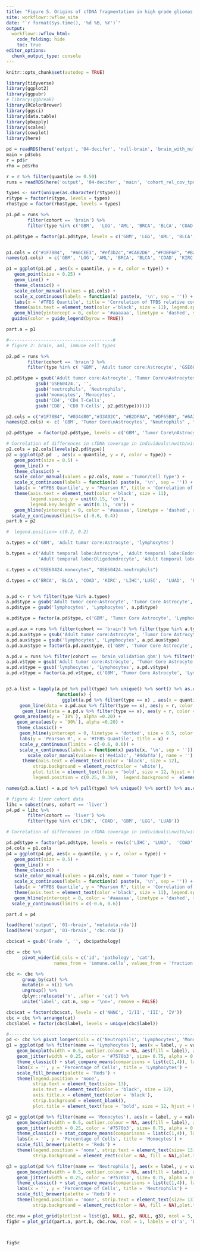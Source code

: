 ```yaml
---
title: "Figure 5. Origins of cfDNA fragmentation in high grade gliomas based on DECIFER analyses"
site: workflowr::wflow_site
date: "`r format(Sys.time(), '%d %B, %Y')`"
output:
  workflowr::wflow_html:
    code_folding: hide
    toc: true
editor_options:
  chunk_output_type: console
---
```


```r
knitr::opts_chunk$set(autodep = TRUE)
```

```r
library(tidyverse)
library(ggplot2)
library(ggpubr)
# library(ggbreak)
library(RColorBrewer)
library(ggsci)
library(data.table)
library(pbapply)
library(scales)
library(cowplot)
library(here)
```

```r

pd = readRDS(here('output', '04-decifer', 'null-brain', 'brain_with_null_plotdata_stats.rds'))
main = pd$obs
r = pd$r
rho = pd$rho

r = r %>% filter(quantile >= 0.50)
runs = readRDS(here('output', '04-decifer', 'main', 'cohort_rel_cov_tpm_merged_cor_complete.rds'))

types <- sort(unique(as.character(r$type)))
r$type = factor(r$type, levels = types)
rho$type = factor(rho$type, levels = types)
```

```r

p1.pd = runs %>% 
        filter(cohort == 'brain') %>% 
        filter(type %in% c('GBM',  'LGG', 'AML', 'BRCA', 'BLCA', 'COAD', 'KIRC', 'LIHC','LUSC',  'LUAD',  'PRAD',  'STAD', 'OV'))

p1.pd$type = factor(p1.pd$type, levels = c('GBM', 'LGG', 'AML', 'BLCA', 'BRCA', 'COAD', 'KIRC', 'LIHC', 'LUAD','LUSC',  'OV',  'PRAD',  'STAD'))


p1.cols = c("#1F78B4",  "#A6CEE3", "#ef3b2c","#CAB2D6" ,"#FDBF6F", "#B2DF8A", "#FF7F00", "#FB9A99", '#a50f55', '#a50f15', "#6A3D9A", "#33A02C", "#999999")
names(p1.cols)  = c('GBM', 'LGG', 'AML', 'BRCA', 'BLCA', 'COAD', 'KIRC', 'LIHC','LUSC',  'LUAD',  'PRAD',  'STAD', 'OV')

p1 = ggplot(p1.pd , aes(x = quantile, y = r, color = type)) + 
   geom_point(size = 0.25) + 
   geom_line() + 
   theme_classic() + 
   scale_color_manual(values = p1.cols) + 
   scale_x_continuous(labels = function(x) paste(x, '\n', sep = '')) + 
   labs(x = '#TFBS Quantile', title = 'Correlation of TFBS relative coverage effect size with tumor gene expression', color = 'Tumor Type', y ='Pearson R') + 
   theme(axis.text = element_text(color ='black', size = 11), legend.spacing.y = unit(0.15, 'cm'), legend.key.height = unit(0.15, 'cm')) + 
   geom_hline(yintercept = 0, color = '#aaaaaa', linetype = 'dashed', size= 0.2)+ scale_y_continuous(limits = c(-0.65, 0.65)) + 
  guides(color = guide_legend(byrow = TRUE))

part.a = p1
```

```r

#---------------------------------------#
# figure 2: brain, aml, immune cell types

p2.pd = runs %>% 
        filter(cohort == 'brain') %>% 
        filter(type %in% c( 'GBM', 'Adult tumor core:Astrocyte', 'GSE60424.neutrophils', 'GSE60424.CD8', 'GSE60424.CD4', 'GSE60424.monocytes', 'LUAD', 'LIHC'))

p2.pd$type = gsub('Adult tumor core:Astrocyte', 'Tumor Core\nAstrocytes', 
           gsub('GSE60424.', '',
           gsub('neutrophils', 'Neutrophils', 
           gsub('monocytes', 'Monocytes', 
           gsub('CD4', 'CD4 T-Cells', 
           gsub('CD8', 'CD8 T-Cells', p2.pd$type))))))

p2.cols = c("#1F78B4", "#034d80","#33A02C", "#B2DF8A", "#DF65B0", "#6A3D9A", "#FDBF6F", "#FFED6F")
names(p2.cols) <- c( 'GBM', 'Tumor Core\nAstrocytes', "Neutrophils" , "Monocytes",  "CD4 T-Cells", "CD8 T-Cells", "LIHC", "LUAD")

p2.pd$type  = factor(p2.pd$type, levels = c('GBM', 'Tumor Core\nAstrocytes', 'AML',  "CD4 T-Cells", "CD8 T-Cells","Monocytes", "Neutrophils" ,  "LIHC", "LUAD"))

# Correlation of differences in cfDNA coverage in individuals\nwith/without brain cancer with expression differences between\ncell types or tumor tissue and blood
p2.cols = p2.cols[levels(p2.pd$type)]
p2 = ggplot(p2.pd  , aes(x = quantile, y = r, color = type)) + 
   geom_point(size = 0.5) + 
   geom_line() + 
   theme_classic() + 
   scale_color_manual(values = p2.cols, name = 'Tumor/Cell Type') + 
   scale_x_continuous(labels = function(x) paste(x, '\n', sep = '')) + 
   labs(x = '#TFBS Quantile', y = "Pearson R", title = 'Correlation of TFBS relative coverage effect size with tumor or immune cell gene expression') + 
   theme(axis.text = element_text(color ='black', size = 11), 
         legend.spacing.y = unit(0.15, 'cm'), 
         legend.key.height = unit(0.15, 'cm')) + 
   geom_hline(yintercept = 0, color = '#aaaaaa', linetype = 'dashed', size= 0.2) +
  scale_y_continuous(limits= c(-0.6, 0.4))
part.b = p2

#  legend.position= c(0.2, 0.2)
```

```r

a.types = c('GBM', 'Adult tumor core:Astrocyte', 'lymphocytes')

b.types = c('Adult temporal lobe:Astrocyte', 'Adult temporal lobe:Endothelial', 'Adult temporal lobe:Myeloid',
            'Adult temporal lobe:Oligodendrocyte', 'Adult temporal lobe:Whole cortex')

c.types = c("GSE60424.monocytes", "GSE60424.neutrophils")

d.types = c('BRCA', 'BLCA', 'COAD', 'KIRC', 'LIHC','LUSC',  'LUAD',  'PRAD')


a.pd <- r %>% filter(type %in% a.types)
a.pd$type = gsub('Adult tumor core:Astrocyte', 'Tumor Core Astrocyte', a.pd$type)
a.pd$type = gsub('lymphocytes', 'Lymphocytes', a.pd$type)

a.pd$type = factor(a.pd$type, c('GBM', 'Tumor Core Astrocyte', 'Lymphocytes'))

a.pd.aux = runs %>% filter(cohort == 'brain') %>% filter(type %in% a.types)
a.pd.aux$type = gsub('Adult tumor core:Astrocyte', 'Tumor Core Astrocyte', a.pd.aux$type)
a.pd.aux$type = gsub('lymphocytes', 'Lymphocytes', a.pd.aux$type)
a.pd.aux$type = factor(a.pd.aux$type, c('GBM', 'Tumor Core Astrocyte', 'Lymphocytes'))

a.pd.v = runs %>% filter(cohort == 'brain_validation_gbm') %>% filter(type %in% a.types)
a.pd.v$type = gsub('Adult tumor core:Astrocyte', 'Tumor Core Astrocyte', a.pd.v$type)
a.pd.v$type = gsub('lymphocytes', 'Lymphocytes', a.pd.v$type)
a.pd.v$type = factor(a.pd.v$type, c('GBM', 'Tumor Core Astrocyte', 'Lymphocytes'))


p3.a.list = lapply(a.pd %>% pull(type) %>% unique() %>% sort() %>% as.character(),
                   function(x) { 
                     ggplot(a.pd %>% filter(type == x) , aes(x = quantile)) +
     geom_line(data = a.pd.aux %>% filter(type == x), aes(y = r, color = 'Discovery')) +
      geom_line(data = a.pd.v %>% filter(type == x), aes(y = r, color = 'Validation')) +
   geom_area(aes(y = `10%`), alpha =0.20) +
    geom_area(aes(y = `90%`), alpha =0.20) +
    theme_classic() +
     geom_hline(yintercept = 0, linetype = 'dotted', size = 0.5, color = 'black') +
     labs(y = 'Pearson R', x = '#TFBS Quantile', title = x) +
     scale_y_continuous(limits = c(-0.6, 0.6)) + 
     scale_x_continuous(labels = function(x) paste(x, '\n', sep = '')) + 
        scale_color_manual(values= c('#e41a1c', '#4daf4a'), name = '')   +             
      theme(axis.text = element_text(color = 'black', size = 12),
          strip.background = element_rect(color = 'white'), 
          plot.title = element_text(face = 'bold', size = 12, hjust = 0.5),
          legend.position = c(0.25, 0.30),  legend.background =  element_blank())})

names(p3.a.list) = a.pd %>% pull(type) %>% unique() %>% sort() %>% as.character()
```

```r
# figure 4: liver cohort data
lihc = subset(runs, cohort == 'liver')
p4.pd = lihc %>% 
        filter(cohort == 'liver') %>% 
        filter(type %in% c('LIHC', 'COAD', 'GBM', 'LGG', 'LUAD'))

# Correlation of differences in cfDNA coverage in individuals\nwith/without liver cancer with expression differences between\ntumor tissue and blood

p4.pd$type = factor(p4.pd$type, levels = rev(c('LIHC', 'LUAD',  'COAD',  'LGG', 'GBM')))
p4.cols = p1.cols     
p4 = ggplot(p4.pd, aes(x = quantile, y = r, color = type)) + 
   geom_point(size = 0.5) + 
   geom_line() + 
   theme_classic() + 
   scale_color_manual(values = p4.cols, name = 'Tumor Type') + 
   scale_x_continuous(labels = function(x) paste(x, '\n', sep = '')) + 
   labs(x = '#TFBS Quantile', y = "Pearson R", title = 'Correlation of TFBS relative coverage\neffect size with tumor gene expression\n(Liver cancer)') + 
   theme(axis.text = element_text(color ='black', size = 11), legend.spacing.y = unit(0.25, 'cm'), legend.key.height = unit(0.25, 'cm')) + 
   geom_hline(yintercept = 0, color = '#aaaaaa', linetype = 'dashed', size= 0.2)+  
  scale_y_continuous(limits = c(-0.6, 0.6))

part.d = p4
```

```r
load(here('output', '01-rbrain', 'metadata.rda'))
load(here('output', '01-rbrain', 'cbc.rda'))

cbc$cat = gsub('Grade ', '', cbc$pathology)

cbc = cbc %>% 
      pivot_wider(id_cols = c('id', 'pathology', 'cat'), 
                  names_from = 'immune.cells', values_from = 'fraction')

cbc <- cbc %>% 
      group_by(cat) %>% 
      mutate(n = n()) %>% 
      ungroup() %>% 
      dplyr::relocate('n', .after = 'cat') %>% 
      unite('label', cat:n, sep = '\nn=', remove = FALSE)

cbc$cat = factor(cbc$cat, levels = c('NNNC', 'I/II', 'III', 'IV'))
cbc = cbc %>% arrange(cat)
cbc$label = factor(cbc$label, levels = unique(cbc$label))

#--------------------------------------------------------------------------------#
pd <- cbc %>% pivot_longer(cols = c('Neutrophils', 'Lymphocytes', 'Monocytes'))
g1 = ggplot(pd %>% filter(name == 'Lymphocytes'), aes(x = label, y = value)) + 
    geom_boxplot(width = 0.5, outlier.colour = NA, aes(fill = label), alpha = 0.3, size = 0.35) + 
    geom_jitter(width = 0.25, color = '#7570b3', size= 0.75, alpha = 0.5) + 
    theme_classic() + stat_compare_means(comparisons = list(c(1,4)), label = 'p.format') +
    labs(x = '', y = 'Percentage of Cells', title = 'Lymphocytes') + 
    scale_fill_brewer(palette = 'Reds') + 
    theme(legend.position = 'none', 
          strip.text = element_text(size= 13), 
          axis.text = element_text(color = 'black', size = 12), 
          axis.title.x = element_text(color = 'black'),
          strip.background = element_blank(),
          plot.title = element_text(face = 'bold', size = 12, hjust = 0.5)) 

g2 = ggplot(pd %>% filter(name == 'Monocytes'), aes(x = label, y = value)) + 
    geom_boxplot(width = 0.5, outlier.colour = NA, aes(fill = label), alpha = 0.3, size = 0.35) + 
    geom_jitter(width = 0.25, color = '#7570b3', size= 0.75, alpha = 0.5) + 
    theme_classic() + stat_compare_means(comparisons = list(c(1,4)), label = 'p.format') +
    labs(x = '', y = 'Percentage of Cells', title = 'Monocytes') + 
    scale_fill_brewer(palette = 'Reds') + 
    theme(legend.position = 'none', strip.text = element_text(size= 13), axis.text = element_text(color = 'black', size = 12), axis.title.x = element_text(color = 'black'),
          strip.background = element_rect(color = NA, fill = NA),plot.title = element_text(face = 'bold', size = 12, hjust = 0.5)) 

g3 = ggplot(pd %>% filter(name == 'Neutrophils'), aes(x = label, y = value)) + 
    geom_boxplot(width = 0.5, outlier.colour = NA, aes(fill = label), alpha = 0.3, size = 0.35) + 
    geom_jitter(width = 0.25, color = '#7570b3', size= 0.75, alpha = 0.5) + 
    theme_classic() + stat_compare_means(comparisons = list(c(1,4)), label = 'p.format') +
    labs(x = '', y = 'Percentage of Cells', title = 'Neutrophils') + 
    scale_fill_brewer(palette = 'Reds') + 
    theme(legend.position = 'none', strip.text = element_text(size= 13), axis.text = element_text(color = 'black', size = 12), axis.title.x = element_text(color = 'black'),
          strip.background = element_rect(color = NA, fill = NA),plot.title = element_text(face = 'bold', size = 12, hjust = 0.5)) 
```

```r

cbc.row = plot_grid(plotlist = list(g1, NULL, g2, NULL, g3), ncol = 5, rel_widths = c(1,0.3, 1, 0.3, 1))
fig5r = plot_grid(part.a, part.b, cbc.row, ncol = 1, labels = c('a', 'b','c'), rel_heights = c(1,1, 0.7), align = 'v', axis = 'lr')



fig5r
```
